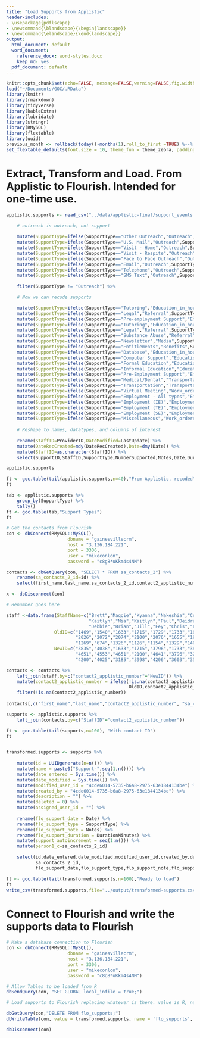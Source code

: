 ```yaml
---
title: "Load Supports from Applistic"
header-includes:
- \usepackage{pdflscape}
- \newcommand{\blandscape}{\begin{landscape}}
- \newcommand{\elandscape}{\end{landscape}}
output:
  html_document: default
  word_document: 
    reference_docx: word-styles.docx
    keep_md: yes
  pdf_document: default
---
```


```r
knitr::opts_chunk$set(echo=FALSE, message=FALSE,warning=FALSE,fig.width=14)
load("~/Documents/GOC/.RData")
library(knitr)
library(rmarkdown)
library(tidyverse)
library(kableExtra)
library(lubridate)
library(stringr)
library(RMySQL)
library(flextable)
library(uuid)
previous_month <- rollback(today()-months(1),roll_to_first =TRUE) %--% rollback(today())
set_flextable_defaults(font.size = 10, theme_fun = theme_zebra, padding = 6, background.color = "#EFEFEF")
```
# Extract, Transform and Load.  From Applistic to Flourish.  Intended for one-time use.

```r

applistic.supports <- read_csv("../data/applistic-final/support_events.csv") %>%

    # outreach is outreach, not support
    
    mutate(SupportType=ifelse(SupportType=="Other Outreach","Outreach",SupportType)) %>%
    mutate(SupportType=ifelse(SupportType=="U.S. Mail","Outreach",SupportType)) %>%
    mutate(SupportType=ifelse(SupportType=="Visit - Home","Outreach",SupportType)) %>%
    mutate(SupportType=ifelse(SupportType=="Visit - Respite","Outreach",SupportType)) %>%
    mutate(SupportType=ifelse(SupportType=="Face to Face Outreach","Outreach",SupportType)) %>%
    mutate(SupportType=ifelse(SupportType=="Email","Outreach",SupportType)) %>%
    mutate(SupportType=ifelse(SupportType=="Telephone","Outreach",SupportType)) %>%
    mutate(SupportType=ifelse(SupportType=="SMS Text","Outreach",SupportType)) %>%
    
    filter(SupportType != "Outreach") %>%

    # Now we can recode supports

    mutate(SupportType=ifelse(SupportType=="Tutoring","Education_in_house",SupportType)) %>%
    mutate(SupportType=ifelse(SupportType=="Legal","Referral",SupportType)) %>%
    mutate(SupportType=ifelse(SupportType=="Pre-employment Support","Employment_readiness",SupportType)) %>%
    mutate(SupportType=ifelse(SupportType=="Tutoring","Education_in_house",SupportType)) %>%
    mutate(SupportType=ifelse(SupportType=="Legal","Referral",SupportType)) %>%
    mutate(SupportType=ifelse(SupportType=="Substance Abuse","Referral",SupportType)) %>%
    mutate(SupportType=ifelse(SupportType=="Newsletter","Media",SupportType)) %>%
    mutate(SupportType=ifelse(SupportType=="Entitlements","Benefits",SupportType)) %>%
    mutate(SupportType=ifelse(SupportType=="Database","Education_in_house",SupportType)) %>%
    mutate(SupportType=ifelse(SupportType=="Computer Support","Education_in_house",SupportType)) %>%
    mutate(SupportType=ifelse(SupportType=="Formal Education","Education_post_enrollment",SupportType)) %>%
    mutate(SupportType=ifelse(SupportType=="Informal Education","Education_in_house",SupportType)) %>%
    mutate(SupportType=ifelse(SupportType=="Pre-Employment Support","Employment_readiness",SupportType)) %>%
    mutate(SupportType=ifelse(SupportType=="Medical/Dental","Transportation_health",SupportType)) %>%
    mutate(SupportType=ifelse(SupportType=="Transportation","Transportation_goc",SupportType)) %>%
    mutate(SupportType=ifelse(SupportType=="Virtual Meeting","Work_ordered_day",SupportType)) %>%
    mutate(SupportType=ifelse(SupportType=="Employment - All types","Employment_readiness",SupportType)) %>%
    mutate(SupportType=ifelse(SupportType=="Employment (IE)","Employment_IE",SupportType)) %>%
    mutate(SupportType=ifelse(SupportType=="Employment (TE)","Employment_TE",SupportType)) %>%
    mutate(SupportType=ifelse(SupportType=="Employment (SE)","Employment_SE",SupportType)) %>%
    mutate(SupportType=ifelse(SupportType=="Miscellaneous","Work_ordered_day",SupportType)) %>%
    
    # Reshape to names, datatypes, and columns of interest
        
    rename(StaffID=ProviderID,DateModified=LastUpdate) %>%
    mutate(DateRecCreated=mdy(DateRecCreated),Date=dmy(Date)) %>%
    mutate(StaffID=as.character(StaffID)) %>%
    select(SupportID,StaffID,SupportType,NumberSupported,Notes,Date,DurationMinutes,DateModified,DateRecCreated)

applistic.supports

ft <- goc.table(tail(applistic.supports,n=40),"From Applistic, recoded")
ft

tab <- applistic.supports %>%
    group_by(SupportType) %>%
    tally()
ft <- goc.table(tab,"Support Types")
ft
```

```r
# Get the contacts from Flourish
con <- dbConnect(RMySQL::MySQL(),
                       dbname = "gainesvillecrm",
                       host = "3.136.184.221",
                       port = 3306,
                       user = "mikeconlon",
                       password = "c8g8*uKkm4s4NM")

contacts <- dbGetQuery(con, "SELECT * FROM sa_contacts_2") %>%
    rename(sa_contacts_2_id=id) %>%
    select(first_name,last_name,sa_contacts_2_id,contact2_applistic_number)

x <- dbDisconnect(con)

# Renumber goes here

staff <-data.frame(StaffName=c("Brett","Maggie","Kyanna","Nakeshia","Cristina","Sandy","Brett","Maggie","Rose Ann","Robert",
                               "Kaitlyn","Mia","Kaitlyn","Paul","Deidra","Cristina","Kalya","Ouida","Roscoe","Jeff",
                               "Debbie","Brian","Jill","Fey","Chris","Luis","Kerry","Joseph","Robert","Barry"),
                  OldID=c("1469","1540","1633","1715","1729","1733","1822","1874","1964","1968",
                          "2026","2072","2074","2100","2076","1655","1997","1698","1425","664",
                          "1269","674","1326","1126","1154","1329","1408","312","625","649"),
                  NewID=c("3835","4038","1633","1715","3796","1733","3835","4038","1964","4039",
                          "4651","4553","4651","2100","4641","3796","3212","3907","3410","4336",
                          "4200","4025","3185","3998","4206","3603","3508","3837","3958","4130"))

contacts <- contacts %>%
    left_join(staff,by=c("contact2_applistic_number"="NewID")) %>%
    mutate(contact2_applistic_number = ifelse(!is.na(contact2_applistic_number),
                                              OldID,contact2_applistic_number)) %>%
    filter(!is.na(contact2_applistic_number))
    
contacts[,c("first_name","last_name","contact2_applistic_number", "sa_contacts_2_id")]

supports <- applistic.supports %>%
    left_join(contacts,by=c("StaffID"="contact2_applistic_number"))

ft <- goc.table(tail(supports,n=100), "With contact ID")
ft
```

```r
```

```r

transformed.supports <- supports %>%
  
    mutate(id = UUIDgenerate(n=n())) %>%
    mutate(name = paste0("Support-",seq(1,n()))) %>%
    mutate(date_entered = Sys.time()) %>%
    mutate(date_modified = Sys.time()) %>%
    mutate(modified_user_id = "4cde6014-5735-b6a8-2975-63e1844134be") %>% # UUID for Mike Conlon
    mutate(created_by = "4cde6014-5735-b6a8-2975-63e1844134be") %>%
    mutate(description = "") %>%
    mutate(deleted = 0) %>%
    mutate(assigned_user_id = "") %>%
  
    rename(flo_support_date = Date) %>%
    rename(flo_support_type = SupportType) %>%
    rename(flo_support_note = Notes) %>%
    rename(flo_support_duration = DurationMinutes) %>%
    mutate(support_autoincrement = seq(1:n())) %>%
    mutate(person1_c=sa_contacts_2_id)

    select(id,date_entered,date_modified,modified_user_id,created_by,description,deleted,assigned_user_id,
           sa_contacts_2_id,
           flo_support_date,flo_support_type,flo_support_note,flo_support_duration,support_autoincrement)

ft <- goc.table(tail(transformed.supports,n=100),"Ready to load")
ft
write_csv(transformed.supports,file="../output/transformed-supports.csv")
```

# Connect to Flourish and write the supports data to Flourish
```r

# Make a database connection to Flourish
con <- dbConnect(RMySQL::MySQL(),
                       dbname = "gainesvillecrm",
                       host = "3.136.184.221",
                       port = 3306,
                       user = "mikeconlon",
                       password = "c8g8*uKkm4s4NM")

# Allow Tables to be loaded from R
dbSendQuery(con, "SET GLOBAL local_infile = true;")

# Load supports to Flourish replacing whatever is there. value is R, name is remote table

dbGetQuery(con,"DELETE FROM flo_supports;")
dbWriteTable(con, value = transformed.supports, name = 'flo_supports', append = T, row.names = F)

dbDisconnect(con)
```
